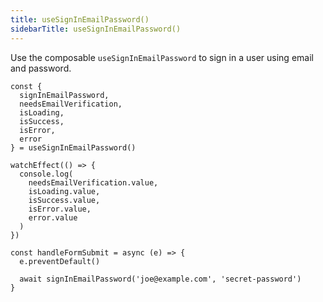 ```yaml
---
title: useSignInEmailPassword()
sidebarTitle: useSignInEmailPassword()
---
```


Use the composable `useSignInEmailPassword` to sign in a user using email and password.

```tsx
const {
  signInEmailPassword,
  needsEmailVerification,
  isLoading,
  isSuccess,
  isError,
  error
} = useSignInEmailPassword()

watchEffect(() => {
  console.log(
    needsEmailVerification.value,
    isLoading.value,
    isSuccess.value,
    isError.value,
    error.value
  )
})

const handleFormSubmit = async (e) => {
  e.preventDefault()

  await signInEmailPassword('joe@example.com', 'secret-password')
}
```
